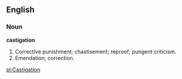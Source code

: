 ==English==

===Noun===

'''castigation'''

#Corrective punishment; chastisement; reproof; pungent criticism.
#Emendation; correction.

[[pl:Castigation]]